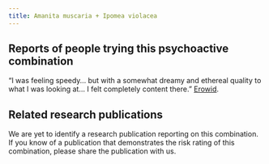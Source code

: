 ---
title: Amanita muscaria + Ipomea violacea
---
## Reports of people trying this psychoactive combination

“I was feeling speedy… but with a somewhat dreamy and ethereal quality to what I was looking at… I felt completely content there.” [Erowid](https://erowid.org/experiences/exp.php?ID=27476).

## Related research publications

We are yet to identify a research publication reporting on this combination. If you know of a publication that demonstrates the risk rating of this combination, please share the publication with us.


